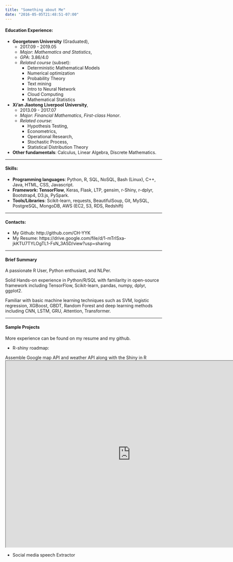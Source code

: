 ```yaml
---
title: "Something about Me"
date: "2016-05-05T21:48:51-07:00"
---
```


#### Education Experience:
  * **Georgetown University** (Graduated), 
    * 2017.09 - 2019.05
    * *Major*: _Mathematics and Statistics_, 
    * *GPA*: 3.86/4.0
    * *Related course* (subset): 
      * Deterministic Mathematical Models
      * Numerical optimization
      * Probability Theory
      * Text mining
      * Intro to Neural Network
      * Cloud Computing
      * Mathematical Statistics
    
  * **Xi'an Jiaotong Liverpool University**, 
    * 2013.09 - 2017.07
    * *Major*: _Financial Mathematics_, *First-class Honor*.
    * *Related course*: 
      * Hypothesis Testing, 
      * Econometrics, 
      * Operational Research, 
      * Stochastic Process, 
      * Statistical Distribution Theory
  
  - **Other fundamentals**: Calculus, Linear Algebra, Discrete Mathematics.
  
---

#### Skills:
* **Programming languages**: Python, R, SQL, NoSQL, Bash (Linux),  C++, Java, HTML, CSS, Javascript.
* **Framework: TensorFlow**, Keras, Flask, LTP, gensim, r-Shiny, r-dplyr, Bootstrap4, D3.js, PySpark.
* **Tools/Libraries**: Scikit-learn, requests, BeautifulSoup, Git, MySQL, PostgreSQL, MongoDB,
				AWS (EC2, S3, RDS, Redshift)

---

#### Contacts:
  * My Github: http://github.com/CH-YYK
  * My Resume: https://drive.google.com/file/d/1-mTrISxa-jkKTU7TYLOgTL1-FsN_3A5D/view?usp=sharing

---

#### Brief Summary
A passionate R User, Python enthusiast, and NLPer.

Solid Hands-on experience in Python/R/SQL with familarity in open-source framework including TensorFlow, Scikit-learn, pandas, numpy, dplyr, ggplot2. 

Familiar with basic machine learning techniques such as SVM, logistic regression, XGBoost, GBDT, Random Forest and deep learning methods including CNN, LSTM, GRU, Attention, Transformer.

---

#### Sample Projects
More experience can be found on my resume and my github.

* R-shiny roadmap:

Assemble Google map API and weather API along with the Shiny in R
<iframe src="https://ch-yykzhuifengmu.shinyapps.io/Shiny_Map/" style="left: -100; width: 800px; height: 600px"></iframe>

* Social media speech Extractor

